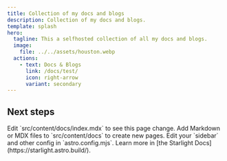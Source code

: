 ```yaml
---
title: Collection of my docs and blogs
description: Collection of my docs and blogs.
template: splash
hero:
  tagline: This a selfhosted collection of all my docs and blogs.
  image:
    file: ../../assets/houston.webp
  actions:
    - text: Docs & Blogs
      link: /docs/test/
      icon: right-arrow
      variant: secondary
---
```



## Next steps

<CardGrid stagger>
	<Card title="Update content" icon="pencil">
		Edit `src/content/docs/index.mdx` to see this page change.
	</Card>
	<Card title="Add new content" icon="add-document">
		Add Markdown or MDX files to `src/content/docs` to create new pages.
	</Card>
	<Card title="Configure your site" icon="setting">
		Edit your `sidebar` and other config in `astro.config.mjs`.
	</Card>
	<Card title="Read the docs" icon="open-book">
		Learn more in [the Starlight Docs](https://starlight.astro.build/).
	</Card>
</CardGrid>
